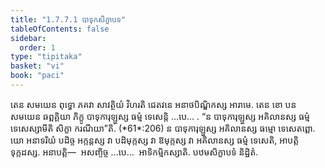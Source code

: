 ```yaml
---
title: "1.7.7.1 បាទុកសិក្ខាបទ"
tableOfContents: false
sidebar:
  order: 1
type: "tipitaka"
basket: "vi"
book: "paci"
---
```



<DynamicBreadcrumb />

<Division number="638" book="paci">

<Paragraph number="2002" book="paci">
តេន សមយេន ពុទ្ធោ ភគវា សាវត្ថិយំ វិហរតិ ជេតវនេ អនាថបិណ្ឌិកស្ស អារាមេ. តេន ខោ បន សមយេន ឆព្ពគ្គិយា ភិក្ខូ បាទុការុឡ្ហស្ស ធម្មំ ទេសេន្តិ …បេ… .
</Paragraph>

<Paragraph number="2003" book="paci">
<Emphasis>“ន បាទុការុឡ្ហស្ស អគិលានស្ស ធម្មំ ទេសេស្សាមីតិ សិក្ខា ករណីយា”</Emphasis>តិ. (*61*:<Emphasis>206</Emphasis>)
</Paragraph>

<Paragraph number="2004" book="paci">
ន បាទុការុឡ្ហស្ស អគិលានស្ស ធម្មោ ទេសេតព្ពោ. យោ អនាទរិយំ បដិច្ច អក្កន្តស្ស វា បដិមុក្កស្ស វា ឱមុក្កស្ស វា អគិលានស្ស ធម្មំ ទេសេតិ, អាបត្តិ ទុក្កដស្ស.
</Paragraph>

<Paragraph number="2005" book="paci">
អនាបត្តិ—  អសញ្ចិច្ច …បេ…  អាទិកម្មិកស្សាតិ.

</Paragraph>
</Division>

<Paragraph number="2006" type="center" book="paci">
បឋមសិក្ខាបទំ និដ្ឋិតំ.
</Paragraph>